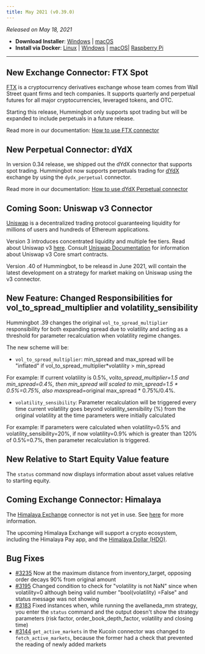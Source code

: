 ```yaml
---
title: May 2021 (v0.39.0)
---
```



_Released on May 18, 2021_

- **Download Installer**: [Windows](https://dist.hummingbot.io/hummingbot_v0.38.0_setup.exe) | [macOS](https://dist.hummingbot.io/hummingbot_v0.38.0.dmg)
- **Install via Docker**: [Linux](/installation/linux/#install-via-docker) | [Windows](/installation/windows/#install-via-docker) | [macOS](/installation/mac/#install-via-docker)| [Raspberry Pi](/installation/raspberry/)

---

## New Exchange Connector: FTX Spot

[FTX](https://ftx.com) is a cryptocurrency derivatives exchange whose team comes from Wall Street quant firms and tech companies. It supports quarterly and perpetual futures for all major cryptocurrencies, leveraged tokens, and OTC.

Starting this release, Hummingbot only supports spot trading but will be expanded to include perpetuals in a future release.

Read more in our documentation: [How to use FTX connector](/exchange-connectors/ftx/)

## New Perpetual Connector: dYdX

In version 0.34 release, we shipped out the dYdX connector that supports spot trading. Hummingbot now supports perpetuals trading for [dYdX](http://trade.dydx.exchange/) exchange by using the `dydx_perpetual` connector.

Read more in our documentation: [How to use dYdX Perpetual connector](/exchange-connectors/dydx-perpetual/)

## Coming Soon: Uniswap v3 Connector

[Uniswap](https://uniswap.org) is a decentralized trading protocol guaranteeing liquidity for millions of users and hundreds of Ethereum applications.

Version 3 introduces concentrated liquidity and multiple fee tiers. Read about Uniswap v3 [here](https://uniswap.org/blog/uniswap-v3/). Consult [Uniswap Documentation](https://docs.uniswap.org) for information about Uniswap v3 Core smart contracts.

Version .40 of Hummingbot, to be releasd in June 2021, will contain the latest development on a strategy for market making on Uniswap using the v3 connector.

## New Feature: Changed Responsibilities for vol_to_spread_multiplier and volatility_sensibility

Hummingbot .39 changes the original `vol_to_spread_multiplier` responsibility for both expanding spread due to volatility and acting as a threshold for parameter recalculation when volatility regime changes.

The new scheme will be:

- `vol_to_spread_multiplier`: min_spread and max_spread will be "inflated" if vol_to_spread_multiplier\*volatility > min_spread

For example: If current volatility is 0.5%, vol*to_spread_multiplier=1.5 and min_spread=0.4%, then min_spread will scaled to min_spread=1.5 * 0.5%=0.75%, also max*spread=original max_spread * 0.75%/0.4%.

- `volatility_sensibility`: Parameter recalculation will be triggered every time current volatility goes beyond volatility_sensibility (%) from the original volatility at the time parameters were initially calculated

For example: If parameters were calculated when volatility=0.5% and volatility_sensibility=20%, if now volatility=0.9% which is greater than 120% of 0.5%=0.7%, then parameter recalculation is triggered.

## New Relative to Start Equity Value feature

The `status` command now displays information about asset values relative to starting equity.

## Coming Exchange Connector: Himalaya

The [Himalaya Exchange](https://www.himalaya.exchange) connector is not yet in use. See [here](/exchange-connectors/Himalaya/) for more information.

The upcoming Himalaya Exchange will support a crypto ecosystem, including the Himalaya Pay app, and the [Himalaya Dollar (HDO)](https://himalaya.exchange/himalaya-dollar).

## Bug Fixes

- [#3235](https://github.com/CoinAlpha/hummingbot/pull/3235) Now at the maximum distance from inventory_target, opposing order decays 90% from original amount
- [#3195](https://github.com/CoinAlpha/hummingbot/pull/3195) Changed condition to check for "volatility is not NaN" since when volatility=0 although being valid number "bool(volatility) =False" and status message was not showing
- [#3183](https://github.com/CoinAlpha/hummingbot/issues/3183) Fixed instances when, while running the avellaneda_mm strategy, you enter the `status` command and the output doesn't show the strategy parameters (risk factor, order_book_depth_factor, volatility and closing time)
- [#3144](https://github.com/CoinAlpha/hummingbot/pull/3144) `get_active_markets` in the Kucoin connector was changed to `fetch_active_markets`, because the former had a check that prevented the reading of newly added markets
